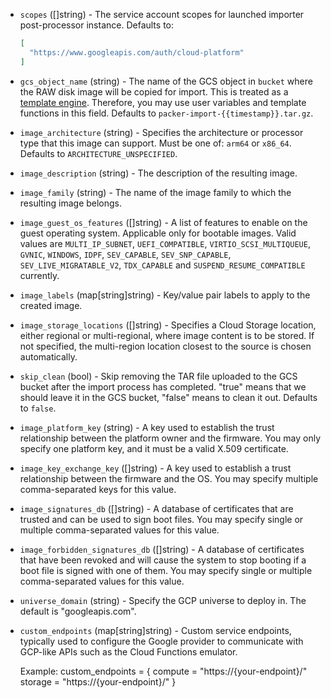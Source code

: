 <!-- Code generated from the comments of the Config struct in post-processor/googlecompute-import/post-processor.go; DO NOT EDIT MANUALLY -->

- `scopes` ([]string) - The service account scopes for launched importer post-processor instance.
  Defaults to:
  
  ```json
  [
    "https://www.googleapis.com/auth/cloud-platform"
  ]
  ```

- `gcs_object_name` (string) - The name of the GCS object in `bucket` where
  the RAW disk image will be copied for import. This is treated as a
  [template engine](/packer/docs/templates/legacy_json_templates/engine). Therefore, you
  may use user variables and template functions in this field. Defaults to
  `packer-import-{{timestamp}}.tar.gz`.

- `image_architecture` (string) - Specifies the architecture or processor type that this image can support. Must be one of: `arm64` or `x86_64`. Defaults to `ARCHITECTURE_UNSPECIFIED`.

- `image_description` (string) - The description of the resulting image.

- `image_family` (string) - The name of the image family to which the resulting image belongs.

- `image_guest_os_features` ([]string) - A list of features to enable on the guest operating system. Applicable only for bootable images. Valid
  values are `MULTI_IP_SUBNET`, `UEFI_COMPATIBLE`,
  `VIRTIO_SCSI_MULTIQUEUE`, `GVNIC`, `WINDOWS`, `IDPF`, `SEV_CAPABLE`, `SEV_SNP_CAPABLE`, `SEV_LIVE_MIGRATABLE_V2`, `TDX_CAPABLE` and `SUSPEND_RESUME_COMPATIBLE` currently.

- `image_labels` (map[string]string) - Key/value pair labels to apply to the created image.

- `image_storage_locations` ([]string) - Specifies a Cloud Storage location, either regional or multi-regional, where image content is to be stored. If not specified, the multi-region location closest to the source is chosen automatically.

- `skip_clean` (bool) - Skip removing the TAR file uploaded to the GCS
  bucket after the import process has completed. "true" means that we should
  leave it in the GCS bucket, "false" means to clean it out. Defaults to
  `false`.

- `image_platform_key` (string) - A key used to establish the trust relationship between the platform owner and the firmware. You may only specify one platform key, and it must be a valid X.509 certificate.

- `image_key_exchange_key` ([]string) - A key used to establish a trust relationship between the firmware and the OS. You may specify multiple comma-separated keys for this value.

- `image_signatures_db` ([]string) - A database of certificates that are trusted and can be used to sign boot files. You may specify single or multiple comma-separated values for this value.

- `image_forbidden_signatures_db` ([]string) - A database of certificates that have been revoked and will cause the system to stop booting if a boot file is signed with one of them. You may specify single or multiple comma-separated values for this value.

- `universe_domain` (string) - Specify the GCP universe to deploy in. The default is "googleapis.com".

- `custom_endpoints` (map[string]string) - Custom service endpoints, typically used to configure the Google provider to
  communicate with GCP-like APIs such as the Cloud Functions emulator.
  
  Example:
    custom_endpoints = {
      compute = "https://{your-endpoint}/"
      storage = "https://{your-endpoint}/"
    }

<!-- End of code generated from the comments of the Config struct in post-processor/googlecompute-import/post-processor.go; -->
